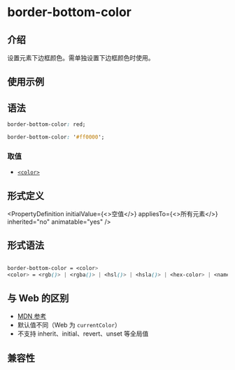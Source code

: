 # border-bottom-color

## 介绍

设置元素下边框颜色。需单独设置下边框颜色时使用。

## 使用示例


<Go
  example="css-api"
  defaultFile="src/border-bottom-color/App.tsx"
  img="/assets/doc/css/border-color-edge.jpg"
  defaultEntryFile="dist/border-bottom-color.lynx.bundle"
  entry="src/border-bottom-color"
/>

## 语法

```css
border-bottom-color: red;

border-bottom-color: '#ff0000';
```

### 取值

- [`<color>`](/api/css/data-type/color.mdx)

## 形式定义


<PropertyDefinition
  initialValue={<>空值</>}
  appliesTo={<>所有元素</>}
  inherited="no"
  animatable="yes"
/>

## 形式语法

```css

border-bottom-color = <color>
<color> = <rgb()> | <rgba()> | <hsl()> | <hsla()> | <hex-color> | <named-color>

```

## 与 Web 的区别

- [MDN 参考](https://developer.mozilla.org/zh-CN/docs/Web/CSS/border-bottom-color)
- 默认值不同（Web 为 `currentColor`）
- 不支持 inherit、initial、revert、unset 等全局值

## 兼容性


<LegacyCompatTable metadata="css/properties/border-bottom-color" />
